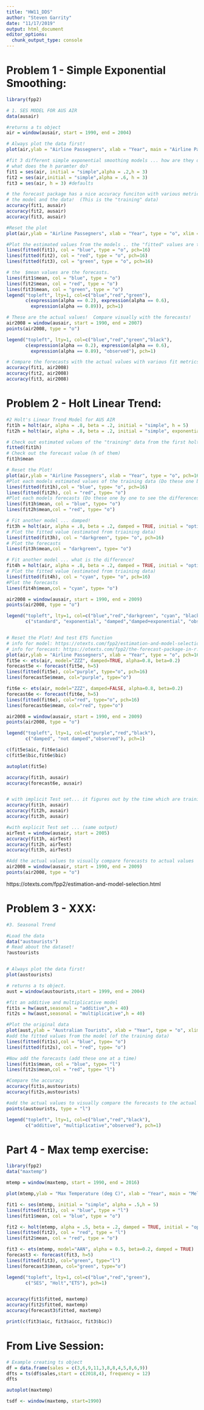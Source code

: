 ```yaml
---
title: "HW11_DDS"
author: "Steven Garrity"
date: "11/17/2019"
output: html_document
editor_options: 
  chunk_output_type: console
---
```


# Problem 1 - Simple Exponential Smoothing:
```r

library(fpp2)

# 1. SES MODEL FOR AUS AIR 
data(ausair)

#returns a ts object
air = window(ausair, start = 1990, end = 2004)

# Always plot the data first! 
plot(air,ylab = "Airline Passegners", xlab = "Year", main = "Airline Passengers")

#fit 3 different simple exponential smoothing models ... how are they different?
# what does the h paramter do? 
fit1 = ses(air, initial = "simple",alpha = .2,h = 3)
fit2 = ses(air,initial = "simple",alpha = .6, h = 3)
fit3 = ses(air, h = 3) #defaults

# the forecast package has a nice accuracy funciton with various metrics just pass it the 
# the model and the data!  (This is the "training" data)
accuracy(fit1, ausair)
accuracy(fit2, ausair)
accuracy(fit3, ausair)

#Reset the plot
plot(air,ylab = "Airline Passegners", xlab = "Year", type = "o", xlim = c(1990, 2008),ylim = c(15,50), main = "Simple Exponential Smooth", pch=16)

#Plot the estimated values from the models .. the "fitted" values are the training values.
lines(fitted(fit1), col = "blue", type = "o", pch=16)
lines(fitted(fit2), col = "red", type = "o", pch=16)
lines(fitted(fit3), col = "green", type = "o", pch=16)

# the  $mean values are the forecasts.
lines(fit1$mean, col = "blue", type = "o")
lines(fit2$mean, col = "red", type = "o")
lines(fit3$mean, col = "green", type = "o")
legend("topleft", lty=1, col=c("blue","red","green"), 
       c(expression(alpha == 0.2), expression(alpha == 0.6),
         expression(alpha == 0.89)), pch=1)

# These are the actual values!  Compare visually with the forecasts!
air2008 = window(ausair, start = 1990, end = 2007)
points(air2008, type = "o")

legend("topleft", lty=1, col=c("blue","red","green","black"), 
       c(expression(alpha == 0.2), expression(alpha == 0.6),
         expression(alpha == 0.89), "observed"), pch=1)

# Compare the forecasts with the actual values with various fit metrics.  
accuracy(fit1, air2008)
accuracy(fit2, air2008)
accuracy(fit3, air2008)
```

# Problem 2 - Holt Linear Trend:
```r
#2 Holt's Linear Trend Model for AUS AIR
fit1h = holt(air, alpha = .8, beta = .2, initial = "simple", h = 5)
fit2h = holt(air, alpha = .8, beta = .2, initial = "simple", exponential = TRUE, h = 5)

# Check out estimated values of the "training" data from the first holt model 
fitted(fit1h)
# Check out the forecast value (h of them)
fit1h$mean

# Reset the Plot!
plot(air,ylab = "Airline Passegners", xlab = "Year", type = "o", pch=16, xlim = c(1990, 2009),ylim = c(15,60), main="Using Holt method from fpp2 package")
#Plot each models estimated values of the training data (Do these one by one to see the differences)
lines(fitted(fit1h),col = "blue", type= "o", pch=16)
lines(fitted(fit2h), col = "red", type= "o")
#Plot each models forecasts (Do these one by one to see the differences)
lines(fit1h$mean, col = "blue", type= "o")
lines(fit2h$mean,col = "red", type= "o")

# Fit another model ... damped!  
fit3h = holt(air, alpha = .8, beta = .2, damped = TRUE, initial = "optimal", h = 5)
# Plot the fitted value (estimated from triaining data)
lines(fitted(fit3h), col = "darkgreen", type= "o", pch=16)
# Plot the forecasts
lines(fit3h$mean,col = "darkgreen", type= "o")

# Fit another model ... what is the difference?  
fit4h = holt(air, alpha = .8, beta = .2, damped = TRUE, initial = "optimal", exponential = TRUE, h = 5)
# Plot the fitted value (estimated from triaining data)
lines(fitted(fit4h), col = "cyan", type= "o", pch=16)
#Plot the forecasts
lines(fit4h$mean,col = "cyan", type= "o")

air2008 = window(ausair, start = 1990, end = 2009)
points(air2008, type = "o")

legend("topleft", lty=1, col=c("blue","red","darkgreen", "cyan", "black"), 
       c("standard", "exponential", "damped","damped+exponential", "observed"), pch=1)


# Reset the Plot! And test ETS function
# info for model: https://otexts.com/fpp2/estimation-and-model-selection.html
# info for forecast: https://otexts.com/fpp2/the-forecast-package-in-r.html
plot(air,ylab = "Airline Passegners", xlab = "Year", type = "o", pch=16, xlim = c(1990, 2009),ylim = c(15,60), main="ETS method from fpp2")
fit5e <- ets(air, model="ZZZ", damped=TRUE, alpha=0.8, beta=0.2)
forecast5e <- forecast(fit5e, h=5)
lines(fitted(fit5e), col="purple", type="o", pch=16)
lines(forecast5e$mean, col="purple", type="o")

fit6e <- ets(air, model="ZZZ", damped=FALSE, alpha=0.8, beta=0.2)
forecast6e <- forecast(fit6e, h=5)
lines(fitted(fit6e), col="red", type="o", pch=16)
lines(forecast6e$mean, col="red", type="o")

air2008 = window(ausair, start = 1990, end = 2009)
points(air2008, type = "o")

legend("topleft", lty=1, col=c("purple","red","black"), 
       c("damped", "not damped","observed"), pch=1)

c(fit5e$aic, fit6e$aic)
c(fit5e$bic,fit6e$bic)

autoplot(fit5e)

accuracy(fit1h, ausair)
accuracy(forecast6e, ausair)


# with implicit Test set... it figures out by the time which are training and which are test. 
accuracy(fit1h, ausair)
accuracy(fit2h, ausair)
accuracy(fit3h, ausair)

#with explicit Test set ... (same output)
airTest = window(ausair, start = 2005)
accuracy(fit1h, airTest)
accuracy(fit2h, airTest)
accuracy(fit3h, airTest)

#Add the actual values to visually compare forecasts to actual values
air2008 = window(ausair, start = 1990, end = 2009)
points(air2008, type = "o")
```

https://otexts.com/fpp2/estimation-and-model-selection.html

# Problem 3 - XXX:
```r
#3. Seasonal Trend

#Load the data
data("austourists")
# Read about the dataset!
?austourists


# Always plot the data first!
plot(austourists)

# returns a ts object.  
aust = window(austourists,start = 1999, end = 2004)

#fit an additive and multiplicative model
fit1s = hw(aust,seasonal = "additive",h = 40)
fit2s = hw(aust,seasonal = "multiplicative",h = 40)

#Plot the original data
plot(aust,ylab = "Australian Tourists", xlab = "Year", type = "o", xlim = c(1999, 2014),ylim = c(15,60), main="Holt-Winters")
#add the fitted values from the model (of the training data)
lines(fitted(fit1s),col = "blue", type= "o")
lines(fitted(fit2s), col = "red", type= "o")

#Now add the forecasts (add these one at a time)
lines(fit1s$mean, col = "blue", type= "l")
lines(fit2s$mean,col = "red", type= "l")

#Compare the accuracy
accuracy(fit1s,austourists)
accuracy(fit2s,austourists)

#add the actual values to visually compare the forecasts to the actual values. 
points(austourists, type = "l")

legend("topleft", lty=1, col=c("blue","red","black"), 
       c("additive", "multiplicative","observed"), pch=1)
```

# Part 4 - Max temp exercise:
```r
library(fpp2)
data("maxtemp")

mtemp = window(maxtemp, start = 1990, end = 2016)

plot(mtemp,ylab = "Max Temperature (deg C)", xlab = "Year", main = "Melbourne Maximum Temperature", xlim=c(1990,2021))

fit1 <- ses(mtemp, initial = "simple", alpha = .5,h = 5)
lines(fitted(fit1), col = "blue", type = "l")
lines(fit1$mean, col = "blue", type = "o")

fit2 <- holt(mtemp, alpha = .5, beta = .2, damped = TRUE, initial = "optimal", exponential = TRUE, h = 5)
lines(fitted(fit2), col = "red", type = "l")
lines(fit2$mean, col = "red", type = "o")

fit3 <- ets(mtemp, model="AAN", alpha = 0.5, beta=0.2, damped = TRUE)
forecast3 <- forecast(fit3, h=5)
lines(fitted(fit3), col="green", type="l")
lines(forecast3$mean, col="green", type="o")

legend("topleft", lty=1, col=c("blue","red","green"), 
       c("SES", "Holt","ETS"), pch=1)


accuracy(fit1$fitted, maxtemp)
accuracy(fit2$fitted, maxtemp)
accuracy(forecast3$fitted, maxtemp)

print(c(fit3$aic, fit3$aicc, fit3$bic))
```


# From Live Session:
```r
# Example creating ts object
df = data.frame(sales = c(3,6,9,11,3,8,8,4,5,8,6,9))
dfts = ts(df$sales,start = c(2018,4), frequency = 12)
dfts

autoplot(maxtemp)

tsdf <- window(maxtemp, start=1990)

```







